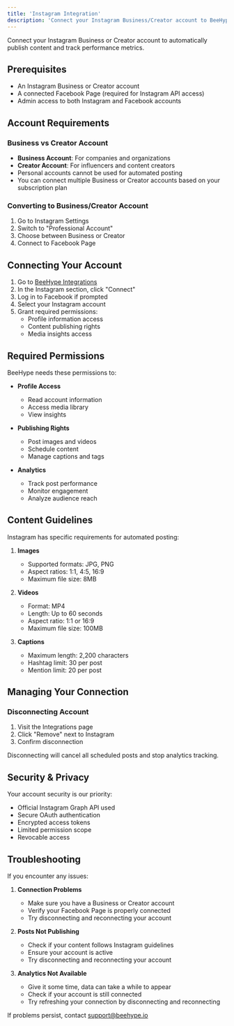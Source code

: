 ```yaml
---
title: 'Instagram Integration'
description: 'Connect your Instagram Business/Creator account to BeeHype'
---
```


Connect your Instagram Business or Creator account to automatically publish content and track performance metrics.

## Prerequisites

- An Instagram Business or Creator account
- A connected Facebook Page (required for Instagram API access)
- Admin access to both Instagram and Facebook accounts

## Account Requirements

### Business vs Creator Account
- **Business Account**: For companies and organizations
- **Creator Account**: For influencers and content creators
- Personal accounts cannot be used for automated posting
- You can connect multiple Business or Creator accounts based on your subscription plan

### Converting to Business/Creator Account
1. Go to Instagram Settings
2. Switch to "Professional Account"
3. Choose between Business or Creator
4. Connect to Facebook Page

## Connecting Your Account

1. Go to [BeeHype Integrations](https://www.beehype.io/app/integrations)
2. In the Instagram section, click "Connect"
3. Log in to Facebook if prompted
4. Select your Instagram account
5. Grant required permissions:
   - Profile information access
   - Content publishing rights
   - Media insights access


## Required Permissions

BeeHype needs these permissions to:

- **Profile Access**
  - Read account information
  - Access media library
  - View insights

- **Publishing Rights**
  - Post images and videos
  - Schedule content
  - Manage captions and tags

- **Analytics**
  - Track post performance
  - Monitor engagement
  - Analyze audience reach

## Content Guidelines

Instagram has specific requirements for automated posting:

1. **Images**
   - Supported formats: JPG, PNG
   - Aspect ratios: 1:1, 4:5, 16:9
   - Maximum file size: 8MB

2. **Videos**
   - Format: MP4
   - Length: Up to 60 seconds
   - Aspect ratio: 1:1 or 16:9
   - Maximum file size: 100MB

3. **Captions**
   - Maximum length: 2,200 characters
   - Hashtag limit: 30 per post
   - Mention limit: 20 per post

## Managing Your Connection

### Disconnecting Account
1. Visit the Integrations page
2. Click "Remove" next to Instagram
3. Confirm disconnection

<Warning>
Disconnecting will cancel all scheduled posts and stop analytics tracking.
</Warning>

## Security & Privacy

Your account security is our priority:
- Official Instagram Graph API used
- Secure OAuth authentication
- Encrypted access tokens
- Limited permission scope
- Revocable access

## Troubleshooting

If you encounter any issues:

1. **Connection Problems**
   - Make sure you have a Business or Creator account
   - Verify your Facebook Page is properly connected
   - Try disconnecting and reconnecting your account

2. **Posts Not Publishing**
   - Check if your content follows Instagram guidelines
   - Ensure your account is active
   - Try disconnecting and reconnecting your account

3. **Analytics Not Available**
   - Give it some time, data can take a while to appear
   - Check if your account is still connected
   - Try refreshing your connection by disconnecting and reconnecting

If problems persist, contact [support@beehype.io](mailto:support@beehype.io)
